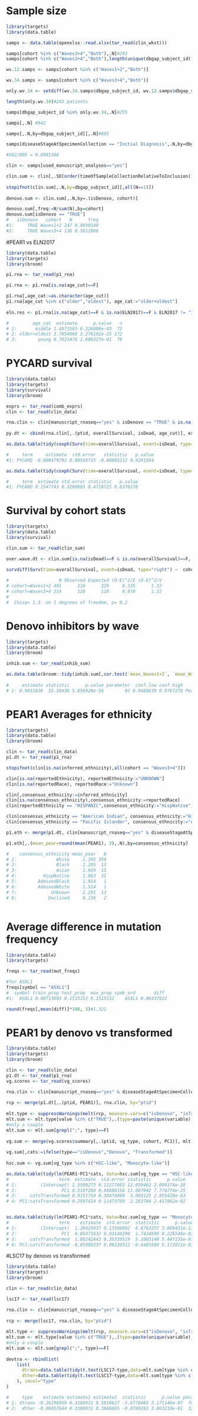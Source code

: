 
# Sample size

```r

library(targets)
library(data.table)

samps <- data.table(openxlsx::read.xlsx(tar_read(clin_wkst)))

samps[cohort %in% c("Waves3+4","Both"),.N]#293
samps[cohort %in% c("Waves3+4","Both"),length(unique(dbgap_subject_id))]#279

wv.12.samps <- samps[cohort %in% c("Waves1+2","Both")]

wv.34.samps <- samps[cohort %in% c("Waves3+4","Both")]

only.wv.34 <- setdiff(wv.34.samps$dbgap_subject_id, wv.12.samps$dbgap_subject_id)

length(only.wv.34)#243 patients

samps[dbgap_subject_id %in% only.wv.34,.N]#255

samps[,.N] #942

samps[,.N,by=dbgap_subject_id][,.N]#805

samps[diseaseStageAtSpecimenCollection == "Initial Diagnosis",.N,by=dbgap_subject_id][,.N]#562

#562/805 = 0.6981366

clin <- samps[used_manuscript_analyses=="yes"]

clin.sum <- clin[,.SD[order(timeOfSampleCollectionRelativeToInclusion)][1],by=dbgap_subject_id]
  
stopifnot(clin.sum[,.N,by=dbgap_subject_id][,all(N==1)])
  
denovo.sum <- clin.sum[,.N,by=.(isDenovo, cohort)]

denovo.sum[,freq:=N/sum(N),by=cohort]
denovo.sum[isDenovo == "TRUE"]
#   isDenovo   cohort   N      freq
#1:     TRUE Waves1+2 247 0.4930140
#2:     TRUE Waves3+4 136 0.5811966


```

#PEAR1 vs ELN2017

```r

library(data.table)
library(targets)
library(broom)

p1.rna <- tar_read(p1_rna)

p1.rna <- p1.rna[is.na(age_cut)==F]

p1.rna[,age_cat:=as.character(age_cut)]
p1.rna[age_cut %in% c("older","oldest"), age_cat:="older+oldest"]
  
eln.res <- p1.rna[is.na(age_cut)==F & is.na(ELN2017)==F & ELN2017 != "Intermediate",cbind(as.data.table(tidy(t.test(PEAR1~ELN2017))),n=.N),by=age_cat][,.(age_cat, estimate, p.value, n)]

#         age_cat  estimate      p.value   n
# 1:       middle 1.4973583 6.326008e-03  72
# 2: older+oldest 3.7654968 3.276102e-25 172
# 3:        young 0.7623476 1.698327e-01  79

```

# PYCARD survival

```r

library(data.table)
library(targets)
library(survival)
library(broom)

exprs <- tar_read(comb_exprs)
clin <- tar_read(clin_data)

rna.clin <- clin[manuscript_rnaseq=="yes" & isDenovo == "TRUE" & is.na(overallSurvival)==F & is.na(isDead)==F]
  
py.dt <- cbind(rna.clin[,.(ptid, overallSurvival, isDead, age_cut)], exprs[rna.clin$ptid,"PYCARD",drop=F])

as.data.table(tidy(coxph(Surv(time=overallSurvival, event=isDead, type="right") ~PYCARD,data=as.data.frame(py.dt))))

#     term     estimate  std.error   statistic   p.value
#1: PYCARD -0.008479793 0.09543715 -0.08885212 0.9291994

as.data.table(tidy(coxph(Surv(time=overallSurvival, event=isDead, type="right") ~PYCARD,data=as.data.frame(py.dt[age_cut == "young"]))))

#     term  estimate std.error statistic   p.value
#1: PYCARD 0.1547743 0.3280003 0.4718725 0.6370178

```

# Survival by cohort stats

```r

library(targets)
library(data.table)
library(survival)

clin.sum <- tar_read(clin_sum)

over.wave.dt <- clin.sum[is.na(isDead)==F & is.na(overallSurvival)==F,.(ptid, isDead, overallSurvival, cohort)]
  
survdiff(Surv(time=overallSurvival, event=isDead, type="right") ~  cohort, data = as.data.frame(over.wave.dt), rho=0)

#                   N Observed Expected (O-E)^2/E (O-E)^2/V
# cohort=Waves1+2 491      310      320     0.335      1.32
# cohort=Waves3+4 214      120      110     0.978      1.32
# 
#  Chisq= 1.3  on 1 degrees of freedom, p= 0.2 

```

# Denovo inhibitors by wave

```r

library(targets)
library(data.table)
library(broom)

inhib.sum <- tar_read(inhib_sum)

as.data.table(broom::tidy(inhib.sum[,cor.test(`mean_Waves1+2`, `mean_Waves3+4`)]))
  
#     estimate statistic      p.value parameter  conf.low conf.high                               method alternative
# 1: 0.9651838  35.58436 5.856928e-56        93 0.9480639 0.9767278 Pearson's product-moment correlation   two.sided

```


# PEAR1 Averages for ethnicity

```r

library(targets)
library(data.table)
library(broom)

clin <- tar_read(clin_data)
p1.dt <- tar_read(p1_rna)

stopifnot(clin[is.na(inferred_ethnicity),all(cohort == "Waves3+4")])

clin[is.na(reportedEthnicity), reportedEthnicity:="UNKNOWN"]
clin[is.na(reportedRace), reportedRace:="Unknown"]

clin[,consensus_ethnicity:=inferred_ethnicity]
clin[is.na(consensus_ethnicity),consensus_ethnicity:=reportedRace]
clin[reportedEthnicity == "HISPANIC",consensus_ethnicity:="HispNative"]

clin[consensus_ethnicity == "American Indian", consensus_ethnicity:="HispNative"]
clin[consensus_ethnicity == "Pacific Islander", consensus_ethnicity:="Asian"]

p1.eth <- merge(p1.dt, clin[manuscript_rnaseq=="yes" & diseaseStageAtSpecimenCollection == "Initial Diagnosis",.(ptid, consensus_ethnicity)], by="ptid")

p1.eth[,.(mean_pear=round(mean(PEAR1), 3),.N),by=consensus_ethnicity]

#    consensus_ethnicity mean_pear   N
# 1:               White     1.395 359
# 2:               Black     2.205  13
# 3:               Asian     1.924  15
# 4:          HispNative     1.863  31
# 5:        AdmixedBlack     1.954   1
# 6:        AdmixedWhite     1.514   1
# 7:             Unknown     2.291  13
# 8:            Declined     0.238   2



```

# Average difference in mutation frequency

```r

library(data.table)
library(targets)

freqs <- tar_read(mut_freqs)

#for ASXL1
freqs[symbol == "ASXL1"]
#  symbol train_prop test_prop  max_prop symb_ord       diff
#1:  ASXL1 0.08713693 0.1515152 0.1515152    ASXL1 0.06437822

round(freqs[,mean(diff)]*100, 3)#1.321

```


# PEAR1 by denovo vs transformed

```r

library(data.table)
library(targets)
library(broom)

clin <- tar_read(clin_data)
p1.dt <- tar_read(p1_rna)
vg.scores <- tar_read(vg_scores)

rna.clin <- clin[manuscript_rnaseq=="yes" & diseaseStageAtSpecimenCollection == "Initial Diagnosis"]
  
rcp <- merge(p1.dt[,.(ptid, PEAR1)], rna.clin, by="ptid")
  
mlt.type <- suppressWarnings(melt(rcp, measure.vars=c("isDenovo", "isTransformed", "isTherapy"), id.vars=c("ptid", "cohort" ,"PEAR1"), variable.factor=F))
mlt.sum <- mlt.type[value %in% c("TRUE"),.(type=paste(unique(variable), collapse=";")), by=.(ptid, cohort, PEAR1)]
#only a couple
mlt.sum <- mlt.sum[grepl(";", type)==F]
  
vg.sum <- merge(vg.scores$summary[,.(ptid, vg_type, cohort, PC1)], mlt.sum[type %in% c("isDenovo", "isTransformed")], by=c("ptid", "cohort"))
  
vg.sum[,cats:=ifelse(type=="isDenovo","Denovo", "Transformed")]
  
hsc.sum <- vg.sum[vg_type %in% c("HSC-like", "Monocyte-like")]

as.data.table(tidy(lm(PEAR1~PC1*cats, data=hsc.sum[vg_type == "HSC-like"])))
#                   term  estimate  std.error statistic      p.value
# 1:         (Intercept) 1.3590273 0.11277803 12.050462 2.099174e-28
# 2:                 PC1 0.5107280 0.04606156 11.087942 7.774774e-25
# 3:     catsTransformed 0.9151754 0.30474099  3.003125 2.855420e-03
# 4: PC1:catsTransformed 0.2597414 0.11473769  2.263784 2.417062e-02


as.data.table(tidy(lm(PEAR1~PC1*cats, data=hsc.sum[vg_type == "Monocyte-like"])))
#                   term    estimate  std.error  statistic      p.value
# 1:         (Intercept)  1.20425037 0.13566992  8.8763257 3.099431e-17
# 2:                 PC1  0.05471832 0.03140290  1.7424609 8.226548e-02
# 3:     catsTransformed  1.80242643 0.35339519  5.1003140 5.447135e-07
# 4: PC1:catsTransformed -0.05980337 0.09226512 -0.6481689 5.172811e-01
```


#LSC17 by denovo vs transformed

```r

library(data.table)
library(targets)
library(broom)

clin <- tar_read(clin_data)

lsc17 <- tar_read(lsc17)

rna.clin <- clin[manuscript_rnaseq=="yes" & diseaseStageAtSpecimenCollection == "Initial Diagnosis"]
  
rcp <- merge(lsc17, rna.clin, by="ptid")
  
mlt.type <- suppressWarnings(melt(rcp, measure.vars=c("isDenovo", "isTransformed", "isTherapy"), id.vars=c("ptid", "cohort" ,"LSC17"), variable.factor=F))
mlt.sum <- mlt.type[value %in% c("TRUE"),.(type=paste(unique(variable), collapse=";")), by=.(ptid, cohort, LSC17)]
#only a couple
mlt.sum <- mlt.sum[grepl(";", type)==F]
  
devtra <- rbindlist(
    list(
      dtrans=data.table(tidy(t.test(LSC17~type,data=mlt.sum[type %in% c("isDenovo", "isTransformed")]))),
      dther=data.table(tidy(t.test(LSC17~type,data=mlt.sum[type %in% c("isDenovo", "isTherapy")])))
    ), idcol="type"
)

#     type    estimate estimate1 estimate2  statistic      p.value parameter   conf.low   conf.high                  method alternative
# 1: dtrans -0.26296959 0.3180931 0.5810627 -5.6778465 2.171146e-07  79.08198 -0.3551558 -0.17078333 Welch Two Sample t-test   two.sided
# 2:  dther -0.06857644 0.3180931 0.3866695 -0.8780281 3.863210e-01  32.76961 -0.2275202  0.09036733 Welch Two Sample t-test   two.sided

```
